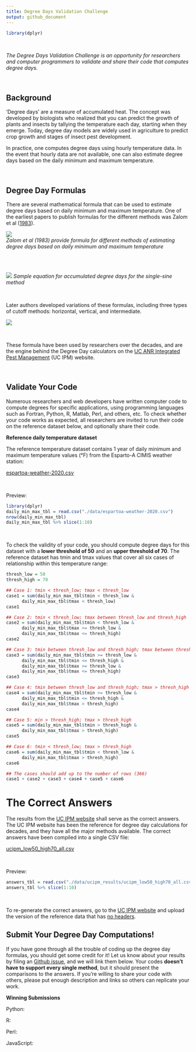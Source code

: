 ```yaml
---
title: Degree Days Validation Challenge
output: github_document
---
```


<!-- README.md is generated from README.Rmd. Please edit that file -->

```r
library(dplyr)
```


\

*The Degree Days Validation Challenge is an opportunity for researchers and computer programmers to validate and share their code that computes degree days.*

\

## Background

'Degree days' are a measure of accumulated heat. The concept was developed by biologists who realized that you can predict the growth of plants and insects by tallying the temperature each day, starting when they emerge. Today, degree day models are widely used in agriculture to predict crop growth and stages of insect pest development.

In practice, one computes degree days using hourly temperature data. In the event that hourly data are not available, one can also estimate degree days based on the daily minimum and maximum temperature.

\

## Degree Day Formulas

There are several mathematical formula that can be used to estimate degree days based on daily minimum and maximum temperature. One of the earliest papers to publish formulas for the different methods was Zalom et al ([1983](https://catalog.hathitrust.org/Record/008707238)). 

![](./images/zalom83_fig04_350x670x256.png)  
*Zalom et al (1983) provide formula for different methods of estimating degree days based on daily minimum and maximum temperature*

<br/><br/>

![](./images/zalom83_tbl5-eq6_866x162x256.png)
*Sample equation for accumulated degree days for the single-sine method*

<br/>

Later authors developed variations of these formulas, including three types of cutoff methods: horizontal, vertical, and intermediate.

![](./images/ucipm_fig7_373x476.png)

\

These formula have been used by researchers over the decades, and are the engine behind the Degree Day calculators on the [UC ANR Integrated Pest Management](http://ipm.ucanr.edu/WEATHER/) (UC IPM) website. 

\

## Validate Your Code

Numerous researchers and web developers have written computer code to compute degrees for specific applications, using programming languages such as Fortran, Python, R, Matlab, Perl, and others, etc. To check whether your code works as expected, all researchers are invited to run their code on the reference dataset below, and optionally share their code.

**Reference daily temperature dataset**

The reference temperature dataset contains 1 year of daily minimum and maximum temperature values (&#176;F) from the Esparto-A CIMIS weather station:

[espartoa-weather-2020.csv](./data/espartoa-weather-2020.csv)

\

Preview:

```r
library(dplyr)
daily_min_max_tbl = read.csv("./data/espartoa-weather-2020.csv")
nrow(daily_min_max_tbl)
daily_min_max_tbl %>% slice(1:10)
```

\

To check the validity of your code, you should compute degree days for this dataset with a **lower threshold of 50** and an **upper threshold of 70**. The reference dataset has tmin and tmax values that cover all six cases of relationship within this temperature range:

```r
thresh_low = 50
thresh_high = 70

## Case 1: tmin < thresh_low; tmax < thresh_low
case1 = sum(daily_min_max_tbl$tmin < thresh_low & 
      daily_min_max_tbl$tmax < thresh_low)
case1

## Case 2: tmin < thresh_low; tmax between thresh_low and thresh_high
case2 = sum(daily_min_max_tbl$tmin < thresh_low &
      daily_min_max_tbl$tmax >= thresh_low &
      daily_min_max_tbl$tmax <= thresh_high)
case2 

## Case 3: tmin between thresh_low and thresh_high; tmax between thresh_low and thresh_high
case3 = sum(daily_min_max_tbl$tmin >= thresh_low &
      daily_min_max_tbl$tmin <= thresh_high &
      daily_min_max_tbl$tmax >= thresh_low &
      daily_min_max_tbl$tmax <= thresh_high)
case3

## Case 4: tmin between thresh_low and thresh_high; tmax > thresh_high
case4 = sum(daily_min_max_tbl$tmin >= thresh_low &
      daily_min_max_tbl$tmin <= thresh_high &
      daily_min_max_tbl$tmax > thresh_high)
case4

## Case 5: min > thresh_high; tmax > thresh_high
case5 = sum(daily_min_max_tbl$tmin > thresh_high &
      daily_min_max_tbl$tmax > thresh_high)
case5

## Case 6: tmin < thresh_low; tmax > thresh_high
case6 = sum(daily_min_max_tbl$tmin < thresh_low &
      daily_min_max_tbl$tmax > thresh_high)
case6

## The cases should add up to the number of rows (366)
case1 + case2 + case3 + case4 + case5 + case6
```

# The Correct Answers

The results from the [UC IPM website](http://ipm.ucanr.edu/WEATHER/index.html) shall serve as the correct answers. The UC IPM website has been the reference for degree day calculations for decades, and they have all the major methods available. The correct answers have been compiled into a single CSV file:

[ucipm_low50_high70_all.csv](data/ucimp_results/ucipm_low50_high70_all.csv)

\

Preview:

```r
answers_tbl = read.csv("./data/ucipm_results/ucipm_low50_high70_all.csv")
answers_tbl %>% slice(1:10)
```

\

To re-generate the correct answers, go to the [UC IPM website](http://ipm.ucanr.edu/WEATHER/index.html) and upload the version of the reference data that has [no headers](#noheadrs_url).

## Submit Your Degree Day Computations!

If you have gone through all the trouble of coding up the degree day formulas, you should get some credit for it! Let us know about your results by filing an [Github issue](#issue), and we will link them below. Your codes **doesn't have to support every single method**, but it should present the comparisons to the answers. If you're willing to share your code with others, please put enough description and links so others can replicate your work.

**Winning Submissions**

Python: 

R: 

Perl: 

JavaScript:

